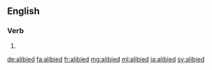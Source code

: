 ==English==

===Verb===
{{head|en}}

# {{en-past of|alibi}}

[[de:alibied]]
[[fa:alibied]]
[[fr:alibied]]
[[mg:alibied]]
[[ml:alibied]]
[[ja:alibied]]
[[sv:alibied]]